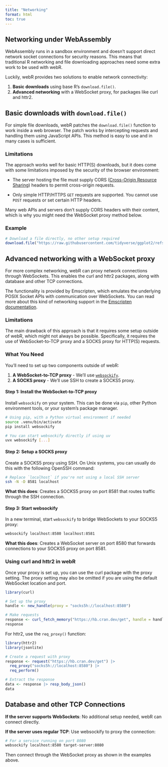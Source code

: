 ```yaml
---
title: "Networking"
format: html
toc: true
---
```


## Networking under WebAssembly

WebAssembly runs in a sandbox environment and doesn't support direct network socket connections for security reasons. This means that traditional R networking and file downloading approaches need some extra work to be used with webR.

Luckily, webR provides two solutions to enable network connectivity:

1. **Basic downloads** using base R's `download.file()`.
2. **Advanced networking** with a WebSocket proxy, for packages like curl and httr2.

## Basic downloads with `download.file()`

For simple file downloads, webR patches the `download.file()` function to work inside a web browser. The patch works by intercepting requests and handling them using JavaScript APIs. This method is easy to use and in many cases is sufficient.

### Limitations

The approach works well for basic HTTP(S) downloads, but it does come with some limitations imposed by the security of the browser environment:

- The server hosting the file must supply CORS ([Cross-Origin Resource Sharing](https://developer.mozilla.org/en-US/docs/Web/HTTP/Guides/CORS)) headers to permit cross-origin requests.

- Only simple HTTP/HTTPS `GET` requests are supported. You cannot use `POST` requests or set certain HTTP headers.

Many web APIs and servers don't supply CORS headers with their content, which is why you might need the WebSocket proxy method below.

### Example

```r
# Download a file directly, no other setup required
download.file("https://raw.githubusercontent.com/tidyverse/ggplot2/refs/heads/main/data-raw/diamonds.csv", "diamonds.csv")
```

## Advanced networking with a WebSocket proxy

For more complex networking, webR can proxy network connections through WebSockets. This enables the curl and httr2 packages, along with database and other TCP connections.

The functionality is provided by Emscripten, which emulates the underlying POSIX Socket APIs with communication over WebSockets. You can read more about this kind of networking support in the [Emscripten documentation](https://emscripten.org/docs/porting/networking.html#emulated-posix-tcp-sockets-over-websockets).

### Limitations

The main drawback of this approach is that it requires some setup outside of webR, which might not always be possible. Specifically, it requires the use of WebSocket-to-TCP proxy and a SOCKS proxy for HTTP(S) requests.

### What You Need

You'll need to set up two components outside of webR:

1. **A WebSocket-to-TCP proxy** - We'll use [`websockify`](https://github.com/novnc/websockify).
2. **A SOCKS proxy** - We'll use SSH to create a SOCKS5 proxy.

#### Step 1: Install the WebSocket-to-TCP proxy

Install `websockify` on your system. This can be done via `pip`, other Python environment tools, or your system's package manager.

```bash
# Using pip, with a Python virtual environment if needed
source .venv/bin/activate 
pip install websockify
```

```bash
# You can start websockify directly if using uv
uvx websockify [...]
```

#### Step 2: Setup a SOCKS proxy

Create a SOCKS5 proxy using SSH. On Unix systems, you can usually do this with the following OpenSSH command:

```bash
# Replace `localhost` if you're not using a local SSH server
ssh -N -D 8581 localhost
```

**What this does**: Creates a SOCKS5 proxy on port 8581 that routes traffic through the SSH connection.

#### Step 3: Start websockify

In a new terminal, start `websockify` to bridge WebSockets to your SOCKS5 proxy:

```bash
websockify localhost:8580 localhost:8581
```

**What this does**: Creates a WebSocket server on port 8580 that forwards connections to your SOCKS5 proxy on port 8581.

### Using curl and httr2 in webR

Once your proxy is set up, you can use the curl package with the proxy setting. The proxy setting may also be omitted if you are using the default WebSocket location and port.

```r
library(curl)

# Set up the proxy
handle <- new_handle(proxy = "socks5h://localhost:8580")

# Make requests
response <- curl_fetch_memory("https://hb.cran.dev/get", handle = handle)
response
```

For httr2, use the `req_proxy()` function:

```r
library(httr2)
library(jsonlite)

# Create a request with proxy
response <- request("https://hb.cran.dev/get") |>
  req_proxy("socks5h://localhost:8580") |>
  req_perform()

# Extract the response
data <- response |> resp_body_json()
data
```

## Database and other TCP Connections

**If the server supports WebSockets**: No additional setup needed, webR can connect directly.

**If the server uses regular TCP**: Use websockify to proxy the connection:

```bash
# For a service running on port 8080
websockify localhost:8580 target-server:8080
```

Then connect through the WebSocket proxy as shown in the examples above.
